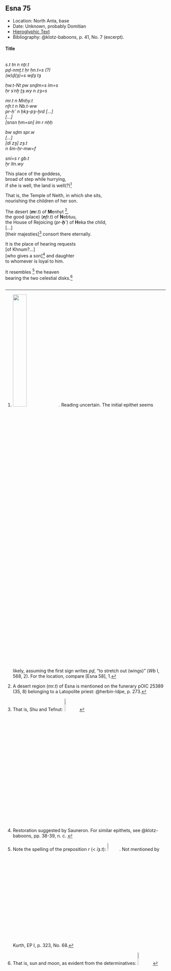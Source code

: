 ## Esna 75 {-}  
  
- Location: North Anta, base  
- Date: Unknown, probably Domitian  
- [Hieroglyphic Text](https://www.ifao.egnet.net/uploads/publications/enligne/Temples-Esna002.pdf#page=228){target="_blank"}  
- Bibliography: @klotz-baboons, p. 41, No. 7 (excerpt).  
  
<style>  
  .col2 {  
    columns: 2 300px;         /* number of columns and width in pixels*/  
    -webkit-columns: 2 300px; /* chrome, safari */  
    -moz-columns: 2 300px;    /* firefox */  
    -webkit-column-break-inside: avoid;  
    -page-break-inside: avoid;  
    -break-inside: avoid;  
  }  
  
</style>  
  
#### Title {-}  
  
<div class="col2">  
  
*s.t tn n nṯr.t  *  
  *pḏ-nmṯ.t ḥr ḥn.t=s (?)  *  
*(w)ḏ(ȝ)=s wḏȝ tȝ  *  
    
*ḥw.t-Nt pw snḏm=s ỉm=s  *  
  *ḥr sʿnḫ ṯȝ.wy n zȝ=s  *  
    
*mr.t n Mnḥy.t  *  
*nfr.t n Nb.t-ww  *  
*pr-ḥʿʿ n ḥkȝ-pȝ-ẖrd [...]  *  
*[...]  *  
*[snsn ḥm=sn] ỉm r nḥḥ  *  
    
*bw sḏm spr.w *    
*[...]  *  
*[dỉ zȝ] zȝ.t  *  
  *n šm-ḥr-mw=f  *  
      
*snỉ=s r gb.t  *  
  *ẖr ỉtn.wy  *  
   
This place of the goddess,  
  broad of step while hurrying,  
if she is well, the land is well(?)[^fn-75-1]  
  
That is, the Temple of Neith, in which she sits,  
  nourishing the children of her son.  
  
The desert (***m****r.t*) of **M**enhyt [^fn-75-2],    
the good (place) (***n****fr.t*) of **N**ebtuu,    
the House of Rejoicing (*pr*-***ḥ****ʿʿ*) of **H**eka the child,    
[...]    
[their majesties][^fn-75-3] consort there eternally.    
  
It is the place of hearing requests    
[of Khnum?...]  
[who gives a son][^fn-75-4] and daughter  
 to whomever is loyal to him.  
  
It resembles [^fn-75-5] the heaven   
 bearing the two celestial disks.[^fn-75-6]  
  
</div>  
  
[^fn-75-1]: ![](images/75_1.png){width=30%}. Reading uncertain. The initial epithet seems likely, assuming the first sign writes *pḏ*, "to stretch out (wings)" (*Wb* I, 568, 2). For the location, compare [Esna 58], 1.
  
[^fn-75-2]: A desert region (*mr.t*) of Esna is mentioned on the funerary pOIC 25389 (35, 8) belonging to a Latopolite priest: @herbin-ldpe, p. 273.  
  
[^fn-75-3]: That is, Shu and Tefnut: ![](images/75_2.png){width=10%}  
  
[^fn-75-4]: Restoration suggested by Sauneron. For similar epithets, see @klotz-baboons, pp. 38-39, n. c.  
  
[^fn-75-5]: Note the spelling of the preposition *r* (< *ỉȝ.t*): ![](images/75_3.png){width=8%}. Not mentioned by Kurth, EP I, p. 323, No. 68.  
  
[^fn-75-6]: That is, sun and moon, as evident from the determinatives: ![](images/75_4.png){width=10%}  
